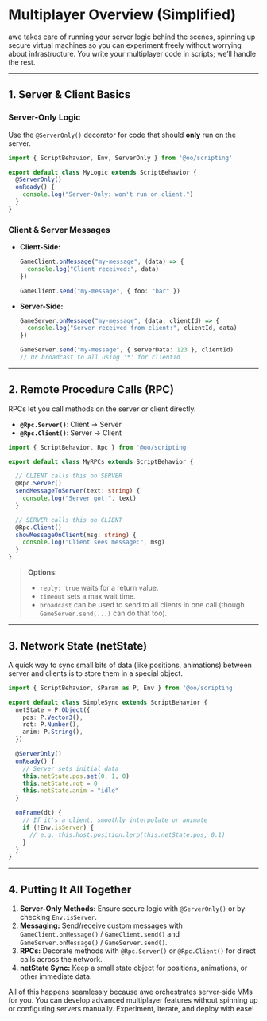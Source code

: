 # Multiplayer Overview (Simplified)

awe takes care of running your server logic behind the scenes, spinning up secure virtual machines so you can experiment freely without worrying about infrastructure. You write your multiplayer code in scripts; we’ll handle the rest.

---

## 1. Server & Client Basics

### Server-Only Logic

Use the `@ServerOnly()` decorator for code that should **only** run on the server.

```ts
import { ScriptBehavior, Env, ServerOnly } from '@oo/scripting'

export default class MyLogic extends ScriptBehavior {
  @ServerOnly()
  onReady() {
    console.log("Server-Only: won't run on client.")
  }
}
```

### Client & Server Messages

- **Client-Side:**  
  ```ts
  GameClient.onMessage("my-message", (data) => {
    console.log("Client received:", data)
  })

  GameClient.send("my-message", { foo: "bar" })
  ```
- **Server-Side:**  
  ```ts
  GameServer.onMessage("my-message", (data, clientId) => {
    console.log("Server received from client:", clientId, data)
  })

  GameServer.send("my-message", { serverData: 123 }, clientId) 
  // Or broadcast to all using '*' for clientId
  ```

---

## 2. Remote Procedure Calls (RPC)

RPCs let you call methods on the server or client directly.  

- **`@Rpc.Server()`**: Client → Server  
- **`@Rpc.Client()`**: Server → Client  

```ts
import { ScriptBehavior, Rpc } from '@oo/scripting'

export default class MyRPCs extends ScriptBehavior {

  // CLIENT calls this on SERVER
  @Rpc.Server()
  sendMessageToServer(text: string) {
    console.log("Server got:", text)
  }

  // SERVER calls this on CLIENT
  @Rpc.Client()
  showMessageOnClient(msg: string) {
    console.log("Client sees message:", msg)
  }
}
```

> **Options**:  
> - `reply: true` waits for a return value.  
> - `timeout` sets a max wait time.  
> - `broadcast` can be used to send to all clients in one call (though `GameServer.send(...)` can do that too).

---

## 3. Network State (netState)

A quick way to sync small bits of data (like positions, animations) between server and clients is to store them in a special object.  

```ts
import { ScriptBehavior, $Param as P, Env } from '@oo/scripting'

export default class SimpleSync extends ScriptBehavior {
  netState = P.Object({
    pos: P.Vector3(),
    rot: P.Number(),
    anim: P.String(),
  })

  @ServerOnly()
  onReady() {
    // Server sets initial data
    this.netState.pos.set(0, 1, 0)
    this.netState.rot = 0
    this.netState.anim = "idle"
  }

  onFrame(dt) {
    // If it's a client, smoothly interpolate or animate
    if (!Env.isServer) {
      // e.g. this.host.position.lerp(this.netState.pos, 0.1)
    }
  }
}
```

---

## 4. Putting It All Together

1. **Server-Only Methods:** Ensure secure logic with `@ServerOnly()` or by checking `Env.isServer`.  
2. **Messaging:** Send/receive custom messages with `GameClient.onMessage()` / `GameClient.send()` and `GameServer.onMessage()` / `GameServer.send()`.  
3. **RPCs:** Decorate methods with `@Rpc.Server()` or `@Rpc.Client()` for direct calls across the network.  
4. **netState Sync:** Keep a small state object for positions, animations, or other immediate data.  

All of this happens seamlessly because awe orchestrates server-side VMs for you. You can develop advanced multiplayer features without spinning up or configuring servers manually. Experiment, iterate, and deploy with ease!